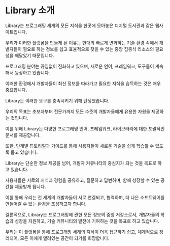 
# Library 소개

Library는 프로그래밍 세계의 모든 지식을 한곳에 모아놓은 디지털 도서관과 같은 웹사이트입니다. 

우리가 이러한 플랫폼을 만들게 된 이유는 현대의 빠르게 변화하는 기술 환경 속에서 개발자들이 필요로 하는 정보를 쉽고 효율적으로 찾을 수 있는 중앙 집중식 리소스의 필요성을 깨달았기 때문입니다.

프로그래밍 분야는 끊임없이 진화하고 있으며, 새로운 언어, 프레임워크, 도구들이 계속해서 등장하고 있습니다. 

이러한 환경에서 개발자들이 최신 정보를 따라가고 필요한 지식을 습득하는 것은 매우 중요합니다. 

Library는 이러한 요구를 충족시키기 위해 탄생했습니다.

우리의 목표는 초보자부터 전문가까지 모든 수준의 개발자들에게 유용한 자원을 제공하는 것입니다. 

이를 위해 Library는 다양한 프로그래밍 언어, 프레임워크, 라이브러리에 대한 포괄적인 문서를 제공합니다. 

또한, 단계별 튜토리얼과 가이드를 통해 사용자들이 새로운 기술을 쉽게 학습할 수 있도록 돕고 있습니다.

Library는 단순한 정보 제공을 넘어, 개발자 커뮤니티의 중심지가 되는 것을 목표로 하고 있습니다. 

사용자들은 서로의 지식과 경험을 공유하고, 질문하고 답변하며, 함께 성장할 수 있는 공간을 제공받게 됩니다. 

이를 통해 우리는 전 세계의 개발자들이 서로 연결되고, 협력하며, 더 나은 소프트웨어를 만들어갈 수 있는 환경을 조성하고자 합니다.

결론적으로, Library는 프로그래밍에 관한 모든 정보의 중앙 저장소로서, 개발자들의 학습과 성장을 지원하고, 기술 커뮤니티의 발전에 기여하는 것을 목표로 하고 있습니다. 

우리는 이 플랫폼을 통해 프로그래밍 세계의 지식이 더욱 접근하기 쉽고, 체계적으로 정리되어, 모든 이에게 열려있는 공간이 되기를 희망합니다.


